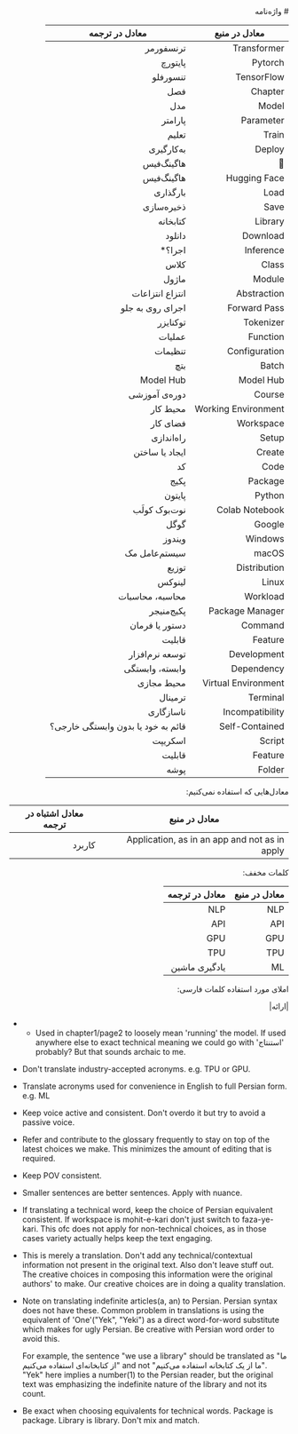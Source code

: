 <div dir="rtl">
# واژه‌نامه

| معادل در منبع         | معادل در ترجمه   |
|-----------------------|------------------|
| Transformer           | ترنسفورمر        |
| Pytorch               |  پایتورچ         |
| TensorFlow            |  تنسورفلو        |
| Chapter               | فصل              |
| Model                 | مدل              |
| Parameter             | پارامتر          |
| Train                 | تعلیم            |
| Deploy                | به‌کارگیری        |
| 🤗                     | هاگینگ‌فیس        |
| Hugging Face          | هاگینگ‌فیس        |
| Load                  | بارگذاری         |
| Save                  | ذخیره‌سازی        |
| Library               | کتابخانه         |
| Download              | دانلود           |
| Inference             | اجرا؟*            |
| Class                 | کلاس             |
| Module                | ماژول            |
| Abstraction           | انتزاع انتزاعات  |
| Forward Pass          | اجرای روی به جلو |
| Tokenizer             | توکنایزر         |
| Function              | عملیات           |
| Configuration         | تنظیمات          |
| Batch                 | بتچ              |
| Model Hub             | Model Hub        |
| Course                | دوره‌ی آموزشی     |
| Working Environment   | محیط کار         |
| Workspace		|	فضای کار	|
| Setup                 | راه‌اندازی        |
| Create		| ایجاد یا ساختن 	|
| Code                  | کد               |
| Package               | پکیج‌             |
| Python                | پایتون           |
| Colab Notebook        | نوت‌بوک کولَب      |
| Google                | گوگل             |
| Windows               | ویندوز           |
| macOS                 | سیستم‌عامل مک     |
| Distribution          | توزیع            |
| Linux                 | لینوکس           |
| Workload              | محاسبه، محاسبات          |
| Package Manager       | پکیج‌منیجر        |
| Command               | دستور یا فرمان            |
| Feature               | قابلیت‌           |
| Development           | توسعه نرم‌افزار   |
| Dependency            | وابسته، وابستگی  |
| Virtual Environment   | محیط مجازی       |
| Terminal              | ترمینال          |
| Incompatibility       | ناسازگاری        |
| Self-Contained        | قائم به خود    یا      بدون وابستگی خارجی؟      |
| Script                | اسکریپت‌          |
| Feature | قابلیت |
| Folder | پوشه |


معادل‌هایی که استفاده نمی‌کنیم:

| معادل در منبع         | معادل اشتباه در ترجمه   |
|-----------------------|------------------|
| Application, as in an app and not as in apply | کاربرد |


کلمات مخفف:

| معادل در منبع         | معادل در ترجمه   |
|-----------------------|------------------|
| NLP                   | NLP              |
| API                   | API              |
| GPU                   | GPU              |
| TPU                   | TPU              |
| ML                    | یادگیری ماشین    |


املای مورد استفاده کلمات فارسی:

|ارائه|

</div>

- * Used in chapter1/page2 to loosely mean 'running' the model.
    If used anywhere else to exact technical meaning we could go
    with 'استنتاج' probably? But that sounds archaic to me.

- Don't translate industry-accepted acronyms. e.g. TPU or GPU.

- Translate acronyms used for convenience in English to full Persian form. e.g. ML

- Keep voice active and consistent. Don't overdo it but try to avoid a passive voice.

- Refer and contribute to the glossary frequently to stay on top of the latest
  choices we make. This minimizes the amount of editing that is required.

- Keep POV consistent.

- Smaller sentences are better sentences. Apply with nuance.

- If translating a technical word, keep the choice of Persian equivalent consistent.
   If workspace is mohit-e-kari don't just switch to faza-ye-kari. This ofc
   does not apply for non-technical choices, as in those cases variety actually
   helps keep the text engaging.

- This is merely a translation. Don't add any technical/contextual information
  not present in the original text. Also don't leave stuff out. The creative
  choices in composing this information were the original authors' to make.
  Our creative choices are in doing a quality translation.

- Note on translating indefinite articles(a, an) to Persian. Persian syntax does
  not have these. Common problem in translations is using
  the equivalent of 'One'("Yek", "Yeki") as a direct word-for-word substitute
  which makes for ugly Persian. Be creative with Persian word order to avoid this.

  For example, the sentence "we use a library" should be translated as
  "ما از کتابخانه‌ای استفاده می‌کنیم" and not "ما از یک کتابخانه استفاده می‌کنیم".
  "Yek" here implies a number(1) to the Persian reader, but the original text
  was emphasizing the indefinite nature of the library and not its count.

- Be exact when choosing equivalents for technical words. Package is package.
  Library is library. Don't mix and match.
